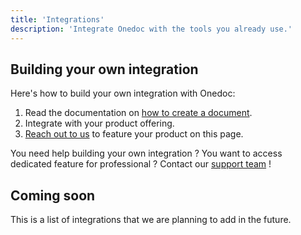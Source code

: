 ```yaml
---
title: 'Integrations'
description: 'Integrate Onedoc with the tools you already use.'
---
```


## Building your own integration

Here's how to build your own integration with Onedoc:
1. Read the documentation on [how to create a document](/quickstart/nodejs).
2. Integrate with your product offering.
3. [Reach out to us](https://mail.google.com/mail/?view=cm&fs=1&to=contact@onedoclabs.com&su=Support%20request%20&body=[Describe%20your%20issue%20and%20our%20team%20will%20get%20back%20to%20you%20as%20soon%20as%20possible]) to feature your product on this page. 

<Tip> You need help building your own integration ? You want to access dedicated feature for professional ? Contact our [support team](https://mail.google.com/mail/?view=cm&fs=1&to=contact@onedoclabs.com&su=Support%20request%20&body=[Describe%20your%20issue%20and%20our%20team%20will%20get%20back%20to%20you%20as%20soon%20as%20possible]) ! </Tip>

## Coming soon 
This is a list of integrations that we are planning to add in the future.
<CardGroup cols={1}>
  <Card title="Google Drive"></Card>
  <Card title="DropBox"></Card>
  <Card title="Stripe"></Card>
  <Card title="Microsoft Sharepoint"></Card>
  <Card title="DocuWare"></Card>
</CardGroup>